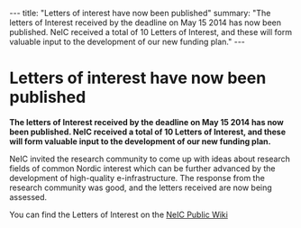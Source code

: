 ---
title: "Letters of interest have now been published"
summary: "The letters of Interest received by the deadline on May 15 2014 has now been published. NeIC received a total of 10 Letters of Interest, and these will form valuable input to the development of our new funding plan."
---
= Letters of interest have now been published =

'''The letters of Interest received by the deadline on May 15 2014 has now been published. NeIC received a total of 10 Letters of Interest, and these will form valuable input to the development of our new funding plan.'''

NeIC invited the research community to come up with ideas about research fields of common Nordic interest which can be further advanced by the development of high-quality e-infrastructure. The response from the research community was good, and the letters received are now being assessed.

You can find the Letters of Interest on the [https://wiki.neic.no/wiki/Letters_of_interest NeIC Public Wiki]
